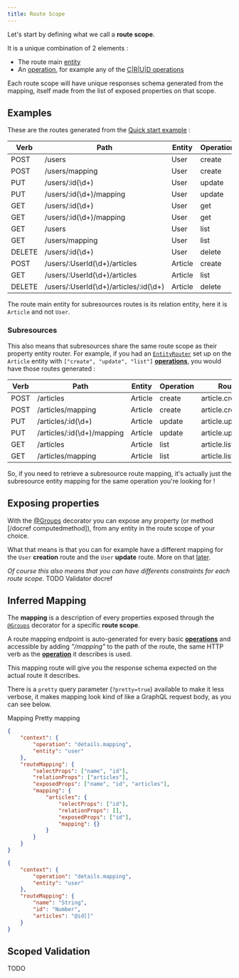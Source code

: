 ```yaml
---
title: Route Scope
---
```



Let's start by defining what we call a **route scope**.

It is a unique combination of 2 elements :

-   The route main [entity](https://typeorm.io/#/entities/what-is-entity)
-   An [operation](operations), for example any of the [C|R|U|D operations](/definitions#groupsoperation)

Each route scope will have unique responses schema generated from the mapping, itself made from the list of exposed
properties on that scope.

## Examples

These are the routes generated from the [Quick start example](../getting-started/quick-start) :

| Verb   | Path                                  | Entity  | Operation | Route scope         |
| ------ | ------------------------------------- | ------- | --------- | ------------------- |
| POST   | /users                                | User    | create    | user.create         |
| POST   | /users/mapping                        | User    | create    | user.create.mapping |
| PUT    | /users/:id(\d+)                       | User    | update    | user.update         |
| PUT    | /users/:id(\d+)/mapping               | User    | update    | user.update.mapping |
| GET    | /users/:id(\d+)                       | User    | get       | user.get            |
| GET    | /users/:id(\d+)/mapping               | User    | get       | user.get.mapping    |
| GET    | /users                                | User    | list      | user.list           |
| GET    | /users/mapping                        | User    | list      | user.list.mapping   |
| DELETE | /users/:id(\d+)                       | User    | delete    | user.delete         |
| POST   | /users/:UserId(\d+)/articles          | Article | create    | article.create      |
| GET    | /users/:UserId(\d+)/articles          | Article | list      | article.list        |
| DELETE | /users/:UserId(\d+)/articles/:id(\d+) | Article | delete    | article.delete      |

<Info>

The route main entity for subresources routes is its relation entity, here it is `Article` and not `User`.

</Info>

### Subresources

This also means that subresources share the same route scope as their property entity router. For example, if you had an
[`EntityRouter`](/definitions/classes/entityrouter) set up on the `Article` entity with `["create", "update", "list"]`
[**operations**](/entity-routes/operations/), you would have those routes generated :

| Verb | Path                       | Entity  | Operation | Route scope            |
| ---- | -------------------------- | ------- | --------- | ---------------------- |
| POST | /articles                  | Article | create    | article.create         |
| POST | /articles/mapping          | Article | create    | article.create.mapping |
| PUT  | /articles/:id(\d+)         | Article | update    | article.update         |
| PUT  | /articles/:id(\d+)/mapping | Article | update    | article.update.mapping |
| GET  | /articles                  | Article | list      | article.list           |
| GET  | /articles/mapping          | Article | list      | article.list.mapping   |

So, if you need to retrieve a subresource route mapping, it's actually just the subresource entity mapping for the same
operation you're looking for !

## Exposing properties

With the [@Groups](/definitions#groups) decorator you can expose any property (or method [/docref computedmethod]), from
any entity in the route scope of your choice.

What that means is that you can for example have a different mapping for the `User` **creation** route and the `User`
**update** route. More on that [later](groups).

_Of course this also means that you can have differents constraints for each route scope._ TODO Validator docref

## Inferred Mapping

The **mapping** is a description of every properties exposed through the [`@Groups`](/definitions#groups) decorator for
a specific **route scope**.

A route mapping endpoint is auto-generated for every basic [**operations**](/entity-routes/operations/) and accessible
by adding _"/mapping"_ to the path of the route, the same HTTP verb as the [**operation**](/entity-routes/operations/)
it describes is used.

This mapping route will give you the response schema expected on the actual route it describes.

<Info mt="20px">

There is a `pretty` query parameter (`?pretty=true`) available to make it less verbose, it makes mapping look kind of
like a GraphQL request body, as you can see below.

</Info>

<Tabs>
  <TabList>
    <Tab>Mapping</Tab>
    <Tab>Pretty mapping</Tab>
  </TabList>

  <TabPanels>
    <TabPanel>

```json
{
    "context": {
        "operation": "details.mapping",
        "entity": "user"
    },
    "routeMapping": {
        "selectProps": ["name", "id"],
        "relationProps": ["articles"],
        "exposedProps": ["name", "id", "articles"],
        "mapping": {
            "articles": {
                "selectProps": ["id"],
                "relationProps": [],
                "exposedProps": ["id"],
                "mapping": {}
            }
        }
    }
}
```

</TabPanel>
<TabPanel>

```json
{
    "context": {
        "operation": "details.mapping",
        "entity": "user"
    },
    "routeMapping": {
        "name": "String",
        "id": "Number",
        "articles": "@id[]"
    }
}
```

</TabPanel>

  </TabPanels>
</Tabs>

## Scoped Validation

TODO
